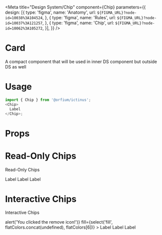 
<Meta
    title="Design System/Chip"
    component={Chip}
    parameters={{
        design: [{
            type: 'figma',
            name: 'Anatomy',
            url: `${FIGMA_URL}?node-id=10038%3A104524`,
        },
        {
            type: 'figma',
            name: 'Rules',
            url: `${FIGMA_URL}?node-id=10037%3A121257`,
        },
        {
            type: 'figma',
            name: 'Chip',
            url: `${FIGMA_URL}?node-id=10062%3A105272`,
        }],
    }} />

# Card

A compact component that will be used in inner DS component but outside DS as well

# Usage

```js
import { Chip } from '@orfium/ictinus';
<Chip>
  Label
</Chip>;
```

# Props

<Props of={Chip} />

# Read-Only Chips

Read-Only Chips

<Preview>
  <Story name="Read-Only Chips">
    <Stack>
        <Chip
          fill={select('fill', flatColors.concat(undefined), flatColors[3])}
        >
          Label
        </Chip>
        <Chip 
          fill={select('fill', flatColors.concat(undefined), flatColors[3])}
          thumbnail={{src: '', name: 'KN'}}
        >
          Label
        </Chip>
        <Chip 
          thumbnail={{src: 'https://mui.com/static/images/avatar/1.jpg', name: 'J'}}
          fill={select('fill', flatColors.concat(undefined), flatColors[3])}
        >
         Label
        </Chip>
    </Stack>
  </Story>
</Preview>

# Interactive Chips

Interactive Chips

<Preview>
  <Story name="Interactive Chips">
    <Stack>
        <Chip
          styleType={'interactive'}
          onClear={() => alert('You clicked the remove icon!')}
          fill={select('fill', flatColors.concat(undefined), flatColors[6])}
        >
          Label
        </Chip>
        <ChipShowcase
          styleType={'interactive'}
          isChecked
          fill={select('fill', flatColors.concat(undefined), flatColors[6])}
        >
          Label
        </ChipShowcase>
        <ChipShowcase
          styleType={'interactive'}
          badgeNumber={5}
          fill={select('fill', flatColors.concat(undefined), flatColors[6])}
        >
          Label
        </ChipShowcase>
    </Stack>
  </Story>
</Preview>


<!-- # Chip with Icons

Chip with Icons
<Preview>
  <Story name="Chip with Icons">
    <Stack>
      <ChipShowcase
        fill={select('fill', flatColors.concat(undefined), flatColors[0])}
      >
        <div>{text('text', 'Label')}</div>
      </ChipShowcase>
    </Stack>
  </Story>
</Preview> -->
